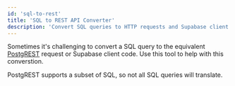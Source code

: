 ```yaml
---
id: 'sql-to-rest'
title: 'SQL to REST API Converter'
description: 'Convert SQL queries to HTTP requests and Supabase client code'
---
```


Sometimes it's challenging to convert a SQL query to the equivalent [PostgREST](https://postgrest.org/) request or Supabase client code. Use this tool to help with this converstion.

<Admonition type="info">

PostgREST supports a subset of SQL, so not all SQL queries will translate.

</Admonition>

<SqlToRest />
